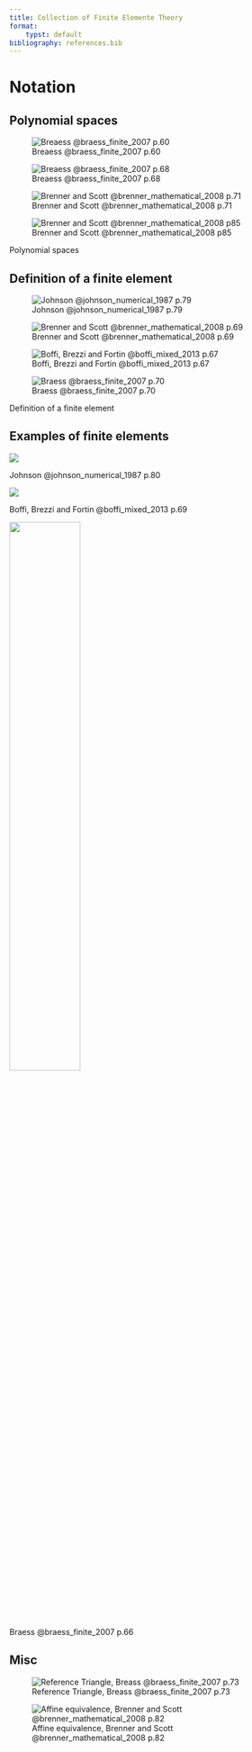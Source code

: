 ```yaml
---
title: Collection of Finite Elemente Theory
format: 
    typst: default
bibliography: references.bib
---
```



# Notation


## Polynomial spaces

::: {layout-ncol=2 #fig-polynomial-space}
![Breaess @braess_finite_2007 p.60](00-pics/polynomial-space-braess-1.png)

![Breaess @braess_finite_2007 p.68](00-pics/polynomial-space-braess-2.png)

![Brenner and Scott @brenner_mathematical_2008 p.71](00-pics/polynomial-space-bs-1.png)

![Brenner and Scott @brenner_mathematical_2008 p85](00-pics/polynomial-space-bs-2.png)

Polynomial spaces
:::


## Definition of a finite element

::: {layout-ncol=2 #fig-definition-finite-element}
![Johnson @johnson_numerical_1987 p.79](00-pics/finite-element-johnson.png)

![Brenner and Scott @brenner_mathematical_2008 p.69](00-pics/finite-element-brenner-scott.png)

![Boffi, Brezzi and Fortin @boffi_mixed_2013 p.67](00-pics/finite-element-boffi-brezzi-fortin.png)

![Braess @braess_finite_2007 p.70](00-pics/finite-element-braess.png)

Definition of a finite element
:::


## Examples of finite elements

::: {#fig-examples-of-finite-elements-johnson}
![](00-pics/examples-of-finite-elements-johnson.png)

Johnson @johnson_numerical_1987 p.80
:::

::: {#fig-examples-of-finite-elements-bbm}
![](00-pics/examples-of-finite-elements-boffi-brezzi-fortin.png)

Boffi, Brezzi and Fortin @boffi_mixed_2013 p.69
:::

::: {#fig-examples-of-finite-elements-braess}
![](00-pics/examples-of-finite-elements-braess.png){width=50%}

Braess @braess_finite_2007 p.66
:::


## Misc

::: {layout-ncol=2}
![Reference Triangle,  Breass @braess_finite_2007 p.73](00-pics/reference-triangle-braess.png)

![Affine equivalence,  Brenner and Scott @brenner_mathematical_2008 p.82](00-pics/affine-equivalence-brenner-scott.png)
:::


